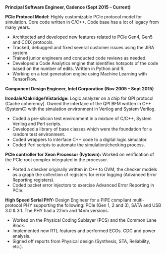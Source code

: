 **Principal Software Engineer, Cadence (Sept 2015 – Current)**

**PCIe Protocol Model:** Highly customizable PCIe protocol model for simulation. Core code written in C/C++. Code base has a lot of legacy from many years.

  * Architected and developed new features related to PCIe Gen4, Gen5 and CCIX protocols.
  * Tracked, debugged and fixed several customer issues using the JIRA system.
  * Trained junior engineers and conducted code reviews as needed.
  * Developed a Code Analytics engine that identifies hotspots of the code based on the number of edits. Written in Python and R.
  * Working on a test generation engine using Machine Learning with TensorFlow.

**Component Design Engineer, Intel Corporation (Nov 2005 – Sept 2015)**

**Irondale/Oakridge/Vistaridge:** Logic analyzer on a chip for QPI protocol (Cache coherency). Owned the interface of the QPI BFM written in C++ (SystemC) with the simulation environment in Verilog and System Verilog.

  * Coded a pre-silicon test environment in a mixture of C/C++, System Verilog and Perl scripts.
  * Developed a library of base classes which were the foundation for a random test environment.
  * Coded wrappers to interface C++ code to a digital logic simulator.
  * Coded Perl scripts to automate the simulation/checking process.

**PCIe controller for Xeon Processor (Ivytown):** Worked on verification of the PCIe root complex integrated in the processor.

  * Ported a checker originally written in C++ to OVM, the checker models as a graph the collection of registers for error logging (Advanced Error Reporting registers).
  * Coded packet error injectors to exercise Advanced Error Reporting in PCIe.

**High Speed Serial PHY:** Design Engineer for a PIPE compliant multi-protocol PHY supporting the following: PCIe (Gen 1, 2 and 3), SATA and USB 3.0 & 3.1. The PHY had a 22nm and 14nm versions. 

  * Worked on the Physical Coding Sublayer (PCS) and the Common Lane Block.
  * Implemented new RTL features and performed ECOs. CDC and power analysis.
  * Signed off reports from Physical design (Synthesis, STA, Reliability, etc.).
